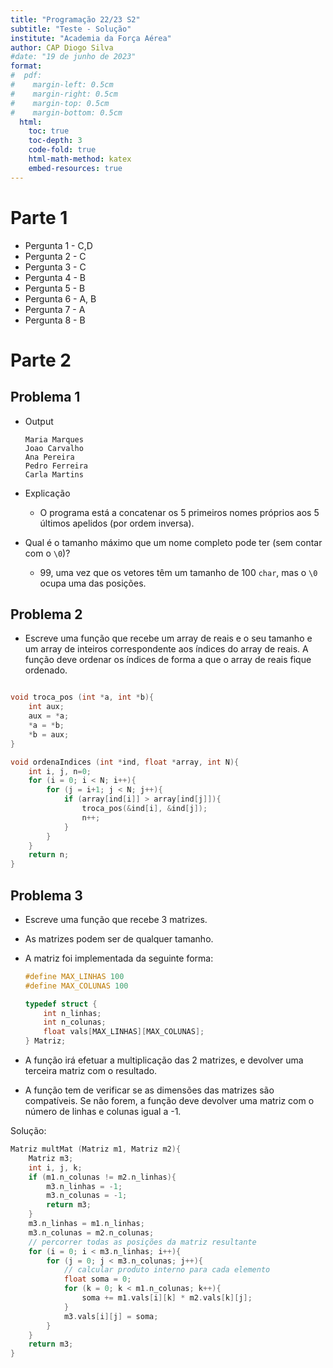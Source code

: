 ```yaml
---
title: "Programação 22/23 S2"
subtitle: "Teste - Solução"
institute: "Academia da Força Aérea"
author: CAP Diogo Silva
#date: "19 de junho de 2023"
format:
#  pdf:
#    margin-left: 0.5cm
#    margin-right: 0.5cm
#    margin-top: 0.5cm
#    margin-bottom: 0.5cm
  html:
    toc: true
    toc-depth: 3
    code-fold: true
    html-math-method: katex
    embed-resources: true
---
```


# Parte 1

- Pergunta 1 - C,D
- Pergunta 2 - C
- Pergunta 3 - C
- Pergunta 4 - B
- Pergunta 5 - B
- Pergunta 6 - A, B
- Pergunta 7 - A
- Pergunta 8 - B

# Parte 2

## Problema 1

- Output

    ```text
    Maria Marques
    Joao Carvalho
    Ana Pereira
    Pedro Ferreira
    Carla Martins
    ```

- Explicação
    - O programa está a concatenar os 5 primeiros nomes próprios aos 5 últimos apelidos (por ordem inversa).
- Qual é o tamanho máximo que um nome completo pode ter (sem contar com o `\0`)?
    - 99, uma vez que os vetores têm um tamanho de 100 `char`, mas o `\0` ocupa uma das posições.



## Problema 2

- Escreve uma função que recebe um array de reais e o seu tamanho e um array de inteiros correspondente aos índices do array de reais. A função deve ordenar os índices de forma a que o array de reais fique ordenado.

```c

void troca_pos (int *a, int *b){
    int aux;
    aux = *a;
    *a = *b;
    *b = aux;
}

void ordenaIndices (int *ind, float *array, int N){
    int i, j, n=0;
    for (i = 0; i < N; i++){
        for (j = i+1; j < N; j++){
            if (array[ind[i]] > array[ind[j]]){
                troca_pos(&ind[i], &ind[j]);
                n++;
            }
        }
    }
    return n;
}
```

## Problema 3

- Escreve uma função que recebe 3 matrizes.
- As matrizes podem ser de qualquer tamanho.
- A matriz foi implementada da seguinte forma:

    ```c
    #define MAX_LINHAS 100
    #define MAX_COLUNAS 100

    typedef struct {
        int n_linhas;
        int n_colunas;
        float vals[MAX_LINHAS][MAX_COLUNAS];
    } Matriz;
    ```
- A função irá efetuar a multiplicação das 2 matrizes, e devolver uma terceira matriz com o resultado.
- A função tem de verificar se as dimensões das matrizes são compatíveis. Se não forem, a função deve devolver uma matriz com o número de linhas e colunas igual a -1.


Solução:

```c
Matriz multMat (Matriz m1, Matriz m2){
    Matriz m3;
    int i, j, k;
    if (m1.n_colunas != m2.n_linhas){
        m3.n_linhas = -1;
        m3.n_colunas = -1;
        return m3;
    }
    m3.n_linhas = m1.n_linhas;
    m3.n_colunas = m2.n_colunas;
    // percorrer todas as posições da matriz resultante
    for (i = 0; i < m3.n_linhas; i++){
        for (j = 0; j < m3.n_colunas; j++){
            // calcular produto interno para cada elemento
            float soma = 0;
            for (k = 0; k < m1.n_colunas; k++){
                soma += m1.vals[i][k] * m2.vals[k][j];
            }
            m3.vals[i][j] = soma;
        }
    }
    return m3;
}
```